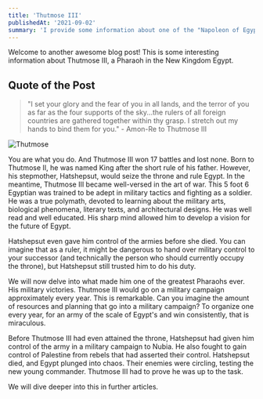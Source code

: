 ```yaml
---
title: 'Thutmose III'
publishedAt: '2021-09-02'
summary: 'I provide some information about one of the "Napoleon of Egypt".'
---
```


Welcome to another awesome blog post! This is some interesting information about Thutmose III, a Pharaoh in the New Kingdom Egypt.

## Quote of the Post

> "I set your glory and the fear of you in all lands, and the terror of you as far as the four supports of the sky...the rulers of all foreign countries are gathered together within thy grasp. I stretch out my hands to bind them for you." - Amon-Re to Thutmose III

![Thutmose](/images/thutmose.jpg)

You are what you do. And Thutmose III won 17 battles and lost none. Born to Thutmose II, he was named King after the short rule of his father. However, his stepmother, Hatshepsut, would seize the throne and rule Egypt. In the meantime, Thutmose III became well-versed in the art of war. This 5 foot 6 Egyptian was trained to be adept in military tactics and fighting as a soldier. He was a true polymath, devoted to learning about the military arts, biological phenomena, literary texts, and architectural designs. He was well read and well educated. His sharp mind allowed him to develop a vision for the future of Egypt.

Hatshepsut even gave him control of the armies before she died. You can imagine that as a ruler, it might be dangerous to hand over military control to your successor (and technically the person who should currently occupy the throne), but Hatshepsut still trusted him to do his duty. 

We will now delve into what made him one of the greatest Pharaohs ever. His military victories. Thutmose III would go on a military campaign approximately every year. This is remarkable. Can you imagine the amount of resources and planning that go into a military campaign? To organize one every year, for an army of the scale of Egypt's and win consistently, that is miraculous. 

Before Thutmose III had even attained the throne, Hatshepsut had given him control of the army in a military campaign to Nubia. He also fought to gain control of Palestine from rebels that had asserted their control. Hatshepsut died, and Egypt plunged into chaos. Their enemies were circling, testing the new young commander. Thutmose III had to prove he was up to the task.

We will dive deeper into this in further articles.
